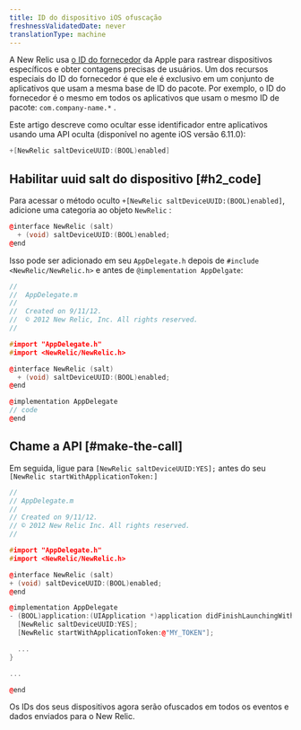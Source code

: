 ```yaml
---
title: ID do dispositivo iOS ofuscação
freshnessValidatedDate: never
translationType: machine
---
```


A New Relic usa [o ID do fornecedor](https://developer.apple.com/documentation/uikit/uidevice/1620059-identifierforvendor) da Apple para rastrear dispositivos específicos e obter contagens precisas de usuários. Um dos recursos especiais do ID do fornecedor é que ele é exclusivo em um conjunto de aplicativos que usam a mesma base de ID do pacote. Por exemplo, o ID do fornecedor é o mesmo em todos os aplicativos que usam o mesmo ID de pacote: `com.company-name.*` .

Este artigo descreve como ocultar esse identificador entre aplicativos usando uma API oculta (disponível no agente iOS versão 6.11.0):

```objectivec
+[NewRelic saltDeviceUUID:(BOOL)enabled]
```

## Habilitar uuid salt do dispositivo [#h2_code]

Para acessar o método oculto `+[NewRelic saltDeviceUUID:(BOOL)enabled]`, adicione uma categoria ao objeto `NewRelic` :

```cpp
@interface NewRelic (salt)
  + (void) saltDeviceUUID:(BOOL)enabled;
@end
```

Isso pode ser adicionado em seu `AppDelegate.h` depois de `#include <NewRelic/NewRelic.h>` e antes de `@implementation AppDelgate`:

```cpp
//
//  AppDelegate.m
// 
//  Created on 9/11/12.
//  © 2012 New Relic, Inc. All rights reserved.
//

#import "AppDelegate.h"
#import <NewRelic/NewRelic.h>

@interface NewRelic (salt) 
  + (void) saltDeviceUUID:(BOOL)enabled;
@end

@implementation AppDelegate
// code 
@end
```

## Chame a API [#make-the-call]

Em seguida, ligue para `[NewRelic saltDeviceUUID:YES];` antes do seu `[NewRelic startWithApplicationToken:]`

```cpp
// 
// AppDelegate.m 
// 
// Created on 9/11/12. 
// © 2012 New Relic Inc. All rights reserved. 
//

#import "AppDelegate.h"
#import <NewRelic/NewRelic.h>

@interface NewRelic (salt)
+ (void) saltDeviceUUID:(BOOL)enabled;
@end

@implementation AppDelegate
- (BOOL)application:(UIApplication *)application didFinishLaunchingWithOptions:(NSDictionary *)launchOptions {
  [NewRelic saltDeviceUUID:YES];
  [NewRelic startWithApplicationToken:@"MY_TOKEN"];

  ...
}

...

@end
```

Os IDs dos seus dispositivos agora serão ofuscados em todos os eventos e dados enviados para o New Relic.